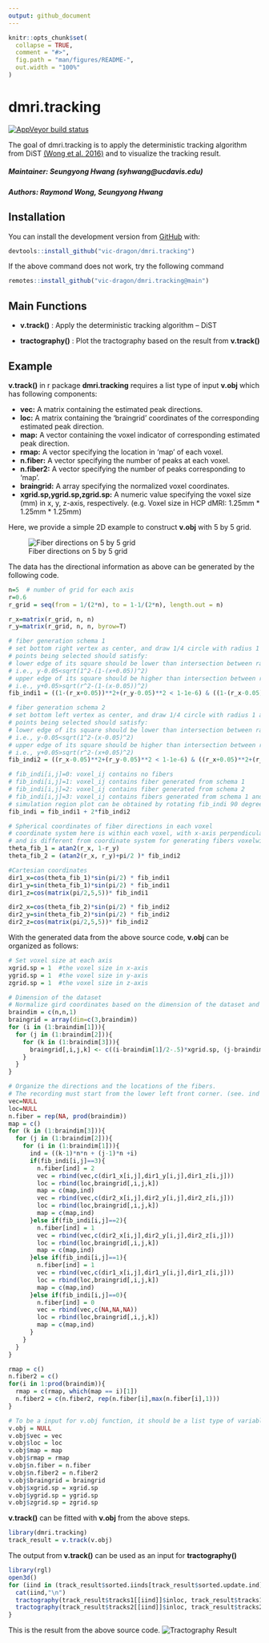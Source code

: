 ```yaml
---
output: github_document
---
```


<!-- README.md is generated from README.Rmd. Please edit that file -->

```r
knitr::opts_chunk$set(
  collapse = TRUE,
  comment = "#>",
  fig.path = "man/figures/README-",
  out.width = "100%"
)
```

# dmri.tracking

<!-- badges: start -->
[![AppVeyor build status](https://ci.appveyor.com/api/projects/status/github/vic-dragon/dmri.tracking?branch=main&svg=true)](https://ci.appveyor.com/project/vic-dragon/dmri.tracking)
<!-- badges: end -->

The goal of dmri.tracking is to apply the deterministic tracking algorithm from DiST [(Wong et al. 2016)](https://projecteuclid.org/journals/annals-of-applied-statistics/volume-10/issue-3/Fiber-direction-estimation-smoothing-and-tracking-in-diffusion-MRI/10.1214/15-AOAS880.full) and to visualize the tracking result.


##### Maintainer: Seungyong Hwang (syhwang@ucdavis.edu)

##### Authors: Raymond Wong, Seungyong Hwang

## Installation

You can install the development version from [GitHub](https://github.com/) with:
``` r
devtools::install_github("vic-dragon/dmri.tracking") 
```
If the above command does not work, try the following command
```r
remotes::install_github("vic-dragon/dmri.tracking@main")
```

## Main Functions

* **v.track()** : Apply the deterministic tracking algorithm -- DiST

* **tractography()** : Plot the tractography based on the result from **v.track()**


## Example
**v.track()** in r package **dmri.tracking** requires a list type of input **v.obj** which has following components:

* **vec:** A matrix containing the estimated peak directions.
* **loc:** A matrix containing the 'braingrid' coordinates of the corresponding estimated peak direction.
* **map:** A vector containing the voxel indicator of corresponding estimated peak direction.
* **rmap:** A vector specifying the location in 'map' of each voxel.
* **n.fiber:** A vector specifying the number of peaks at each voxel.
* **n.fiber2:** A vector specifying the number of peaks corresponding to 'map'.
* **braingrid:** A array specifying the normalized voxel coordinates.
* **xgrid.sp,ygrid.sp,zgrid.sp:** A numeric value specifying the voxel size (mm) in x, y, z-axis, respectively. (e.g. Voxel size in HCP dMRI: 1.25mm * 1.25mm * 1.25mm)

Here, we provide a simple 2D example to construct **v.obj** with 5 by 5 grid.

![Fiber directions on 5 by 5 grid](man/figures/example_fig1.png)

The data has the directional information as above can be generated by the following code.
```r
n=5  # number of grid for each axis
r=0.6
r_grid = seq(from = 1/(2*n), to = 1-1/(2*n), length.out = n)

r_x=matrix(r_grid, n, n)
r_y=matrix(r_grid, n, n, byrow=T)

# fiber generation schema 1
# set bottom right vertex as center, and draw 1/4 circle with radius 1 and r
# points being selected should satisfy:
# lower edge of its square should be lower than intersection between radius-1 circle and right edge of its square
# i.e., y-0.05<sqrt(1^2-(1-(x+0.05))^2)
# upper edge of its square should be higher than intersection between radius-r circle and left edge of its square
# i.e., y+0.05>sqrt(r^2-(1-(x-0.05))^2)
fib_indi1 = ((1-(r_x+0.05))**2+(r_y-0.05)**2 < 1-1e-6) & ((1-(r_x-0.05))**2+(r_y+0.05)**2 > r**2+1e-6)

# fiber generation schema 2
# set bottom left vertex as center, and draw 1/4 circle with radius 1 and r
# points being selected should satisfy:
# lower edge of its square should be lower than intersection between radius-1 circle and left edge of its square
# i.e., y-0.05<sqrt(1^2-(x-0.05)^2)
# upper edge of its square should be higher than intersection between radius-r circle and right edge of its square
# i.e., y+0.05>sqrt(r^2-(x+0.05)^2)
fib_indi2 = ((r_x-0.05)**2+(r_y-0.05)**2 < 1-1e-6) & ((r_x+0.05)**2+(r_y+0.05)**2 > r**2+1e-6)

# fib_indi[i,j]=0: voxel_ij contains no fibers
# fib_indi[i,j]=1: voxel_ij contains fiber generated from schema 1
# fib_indi[i,j]=2: voxel_ij contains fiber generated from schema 2
# fib_indi[i,j]=3: voxel_ij contains fibers generated from schema 1 and schema 2 (crossing fibers)
# simulation region plot can be obtained by rotating fib_indi 90 degree conter-clockwisely
fib_indi = fib_indi1 + 2*fib_indi2

# Spherical coordinates of fiber directions in each voxel
# coordinate system here is within each voxel, with x-axis perpendicular to the screen, 
# and is different from coordinate system for generating fibers voxelwisely in simulation region
theta_fib_1 = atan2(r_x, 1-r_y) 
theta_fib_2 = (atan2(r_x, r_y)+pi/2 )* fib_indi2

#Cartesian coordinates
dir1_x=cos(theta_fib_1)*sin(pi/2) * fib_indi1
dir1_y=sin(theta_fib_1)*sin(pi/2) * fib_indi1
dir1_z=cos(matrix(pi/2,5,5))* fib_indi1

dir2_x=cos(theta_fib_2)*sin(pi/2) * fib_indi2
dir2_y=sin(theta_fib_2)*sin(pi/2) * fib_indi2
dir2_z=cos(matrix(pi/2,5,5))* fib_indi2
```


With the generated data from the above source code, **v.obj** can be organized as follows: 

```r

# Set voxel size at each axis
xgrid.sp = 1  #the voxel size in x-axis
ygrid.sp = 1  #the voxel size in y-axis
zgrid.sp = 1  #the voxel size in z-axis

# Dimension of the dataset
# Normalize gird coordinates based on the dimension of the dataset and the size of the voxel.
braindim = c(n,n,1)
braingrid = array(dim=c(3,braindim))
for (i in (1:braindim[1])){
  for (j in (1:braindim[2])){
    for (k in (1:braindim[3])){
      braingrid[,i,j,k] <- c((i-braindim[1]/2-.5)*xgrid.sp, (j-braindim[2]/2-.5)*ygrid.sp, (k-braindim[3]/2-.5)*zgrid.sp)
    }
  }
}

# Organize the directions and the locations of the fibers.
# The recording must start from the lower left front corner. (see. ind variable)
vec=NULL
loc=NULL
n.fiber = rep(NA, prod(braindim))
map = c()
for (k in (1:braindim[3])){
  for (j in (1:braindim[2])){
    for (i in (1:braindim[1])){
      ind = ((k-1)*n*n + (j-1)*n +i)
      if(fib_indi[i,j]==3){
        n.fiber[ind] = 2
        vec = rbind(vec,c(dir1_x[i,j],dir1_y[i,j],dir1_z[i,j]))
        loc = rbind(loc,braingrid[,i,j,k])
        map = c(map,ind)
        vec = rbind(vec,c(dir2_x[i,j],dir2_y[i,j],dir2_z[i,j]))
        loc = rbind(loc,braingrid[,i,j,k])
        map = c(map,ind)
      }else if(fib_indi[i,j]==2){
        n.fiber[ind] = 1
        vec = rbind(vec,c(dir2_x[i,j],dir2_y[i,j],dir2_z[i,j]))
        loc = rbind(loc,braingrid[,i,j,k])
        map = c(map,ind)
      }else if(fib_indi[i,j]==1){
        n.fiber[ind] = 1
        vec = rbind(vec,c(dir1_x[i,j],dir1_y[i,j],dir1_z[i,j]))
        loc = rbind(loc,braingrid[,i,j,k])
        map = c(map,ind)
      }else if(fib_indi[i,j]==0){
        n.fiber[ind] = 0
        vec = rbind(vec,c(NA,NA,NA))
        loc = rbind(loc,braingrid[,i,j,k])
        map = c(map,ind)
      }
    }
  }
}

rmap = c()
n.fiber2 = c()
for(i in 1:prod(braindim)){
  rmap = c(rmap, which(map == i)[1])
  n.fiber2 = c(n.fiber2, rep(n.fiber[i],max(n.fiber[i],1)))
}

# To be a input for v.obj function, it should be a list type of variable contain the information with the same name as follows
v.obj = NULL
v.obj$vec = vec
v.obj$loc = loc
v.obj$map = map
v.obj$rmap = rmap
v.obj$n.fiber = n.fiber
v.obj$n.fiber2 = n.fiber2
v.obj$braingrid = braingrid
v.obj$xgrid.sp = xgrid.sp
v.obj$ygrid.sp = ygrid.sp
v.obj$zgrid.sp = zgrid.sp
```

**v.track()** can be fitted with **v.obj** from the above steps.
```r
library(dmri.tracking)
track_result = v.track(v.obj)
```

The output from **v.track()** can be used as an input for **tractography()**
```r
library(rgl)
open3d()
for (iind in (track_result$sorted.iinds[track_result$sorted.update.ind])){
  cat(iind,"\n")
  tractography(track_result$tracks1[[iind]]$inloc, track_result$tracks1[[iind]]$dir)
  tractography(track_result$tracks2[[iind]]$inloc, track_result$tracks2[[iind]]$dir)
}
```

This is the result from the above source code.
![Tractography Result](man/figures/tracking_result.png)
